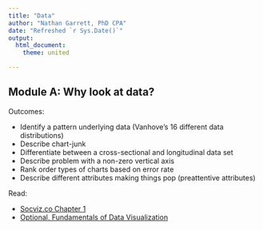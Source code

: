 ```yaml
--- 
title: "Data"
author: "Nathan Garrett, PhD CPA"
date: "Refreshed `r Sys.Date()`"
output: 
  html_document:
    theme: united

---
```


## Module A: Why look at data?

Outcomes:

- Identify a pattern underlying data (Vanhove's 16 different data distributions)
- Describe chart-junk
- Differentiate between a cross-sectional and longitudinal data set
- Describe problem with a non-zero vertical axis
- Rank order types of charts based on error rate
- Describe different attributes making things pop (preattentive attributes)

Read:

- [Socviz.co Chapter 1](https://socviz.co/lookatdata.html)
- [Optional, Fundamentals of Data Visualization](https://clauswilke.com/dataviz/)

